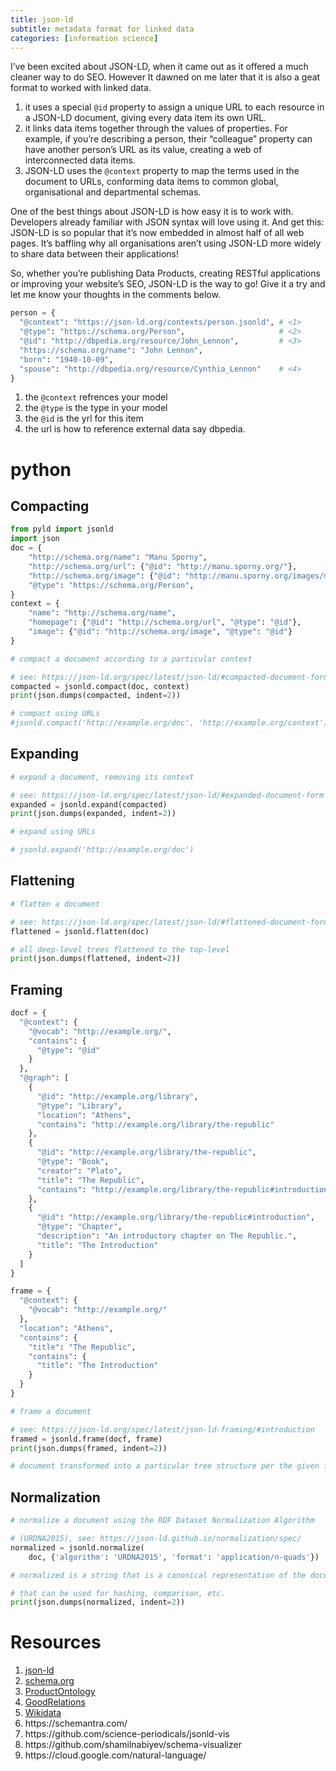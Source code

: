 ```yaml
---
title: json-ld
subtitle: metadata format for linked data
categories: [information science]
---
```


I've been excited about JSON-LD, when it came out as it offered a much cleaner way to do SEO. However It dawned on me later that it is also a geat format to worked with linked data.

1. it uses a special `@id` property to assign a unique URL to each resource in a JSON-LD document, giving every data item its own URL.
1. it links data items together through the values of properties. For example, if you're describing a person, their "colleague" property can have another person's URL as its value, creating a web of interconnected data items.
1. JSON-LD uses the `@context` property to map the terms used in the document to URLs, conforming data items to common global, organisational and departmental schemas.

One of the best things about JSON-LD is how easy it is to work with. Developers already familiar with JSON syntax will love using it. And get this: JSON-LD is so popular that it's now embedded in almost half of all web pages. It's baffling why all organisations aren't using JSON-LD more widely to share data between their applications!

So, whether you're publishing Data Products, creating RESTful applications or improving your website's SEO, JSON-LD is the way to go! Give it a try and let me know your thoughts in the comments below.

```python

person = {
  "@context": "https://json-ld.org/contexts/person.jsonld", # <1>
  "@type": "https://schema.org/Person",                     # <2>
  "@id": "http://dbpedia.org/resource/John_Lennon",         # <3>
  "https://schema.org/name": "John Lennon",
  "born": "1940-10-09",
  "spouse": "http://dbpedia.org/resource/Cynthia_Lennon"    # <4>
}

```

1. the `@context` refrences your model
2. the `@type` is the type in your model
3. the `@id` is the yrl for this item
4. the url is how to reference external data say dbpedia.

# python

## Compacting 

```python
from pyld import jsonld
import json
doc = {
    "http://schema.org/name": "Manu Sporny",
    "http://schema.org/url": {"@id": "http://manu.sporny.org/"},
    "http://schema.org/image": {"@id": "http://manu.sporny.org/images/manu.png"},
    "@type": "https://schema.org/Person",
}
context = {
    "name": "http://schema.org/name",
    "homepage": {"@id": "http://schema.org/url", "@type": "@id"},
    "image": {"@id": "http://schema.org/image", "@type": "@id"}
}

# compact a document according to a particular context

# see: https://json-ld.org/spec/latest/json-ld/#compacted-document-form
compacted = jsonld.compact(doc, context)
print(json.dumps(compacted, indent=2))
```

```python

# compact using URLs
#jsonld.compact('http://example.org/doc', 'http://example.org/context')
```

## Expanding

```python
# expand a document, removing its context

# see: https://json-ld.org/spec/latest/json-ld/#expanded-document-form
expanded = jsonld.expand(compacted)
print(json.dumps(expanded, indent=2))
```

```python

# expand using URLs

# jsonld.expand('http://example.org/doc')
```

## Flattening

```python

# flatten a document

# see: https://json-ld.org/spec/latest/json-ld/#flattened-document-form
flattened = jsonld.flatten(doc)

# all deep-level trees flattened to the top-level
print(json.dumps(flattened, indent=2))
```

## Framing

```python
docf = {
  "@context": {
    "@vocab": "http://example.org/",
    "contains": {
      "@type": "@id"
    }
  },
  "@graph": [
    {
      "@id": "http://example.org/library",
      "@type": "Library",
      "location": "Athens",
      "contains": "http://example.org/library/the-republic"
    },
    {
      "@id": "http://example.org/library/the-republic",
      "@type": "Book",
      "creator": "Plato",
      "title": "The Republic",
      "contains": "http://example.org/library/the-republic#introduction"
    },
    {
      "@id": "http://example.org/library/the-republic#introduction",
      "@type": "Chapter",
      "description": "An introductory chapter on The Republic.",
      "title": "The Introduction"
    }
  ]
}

frame = {
  "@context": {
    "@vocab": "http://example.org/"
  },
  "location": "Athens",
  "contains": {
    "title": "The Republic",
    "contains": {
      "title": "The Introduction"
    }
  }
}

# frame a document

# see: https://json-ld.org/spec/latest/json-ld-framing/#introduction
framed = jsonld.frame(docf, frame)
print(json.dumps(framed, indent=2))

# document transformed into a particular tree structure per the given frame
```

## Normalization

```python

# normalize a document using the RDF Dataset Normalization Algorithm

# (URDNA2015), see: https://json-ld.github.io/normalization/spec/
normalized = jsonld.normalize(
    doc, {'algorithm': 'URDNA2015', 'format': 'application/n-quads'})

# normalized is a string that is a canonical representation of the document

# that can be used for hashing, comparison, etc.
print(json.dumps(normalized, indent=2))
```

# Resources 

1. [json-ld](https://json-ld.org/)
1. [schema.org](https://schema.org/)
1. [ProductOntology](http://www.productontology.org/) 
2. [GoodRelations](http://www.heppnetz.de/projects/goodrelations/)
3. [Wikidata](https://www.wikidata.org/wiki/Wikidata:Main_Page)
1. https://schemantra.com/
1. https://github.com/science-periodicals/jsonld-vis
1. https://github.com/shamilnabiyev/schema-visualizer
1. https://cloud.google.com/natural-language/